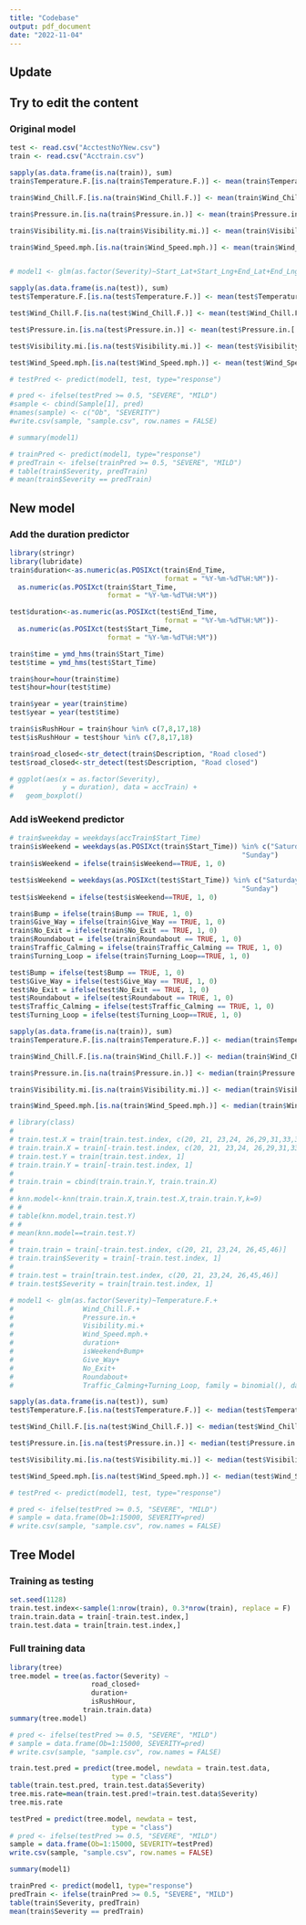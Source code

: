 ```yaml
---
title: "Codebase"
output: pdf_document
date: "2022-11-04"
---
```

## Update

## Try to edit the content

### Original model
```r
test <- read.csv("AcctestNoYNew.csv")
train <- read.csv("Acctrain.csv")
```

```r
sapply(as.data.frame(is.na(train)), sum)
train$Temperature.F.[is.na(train$Temperature.F.)] <- mean(train$Temperature.F.[!is.na(train$Temperature.F.)])

train$Wind_Chill.F.[is.na(train$Wind_Chill.F.)] <- mean(train$Wind_Chill.F.[!is.na(train$Wind_Chill.F.)])

train$Pressure.in.[is.na(train$Pressure.in.)] <- mean(train$Pressure.in.[!is.na(train$Pressure.in.)])

train$Visibility.mi.[is.na(train$Visibility.mi.)] <- mean(train$Visibility.mi.[!is.na(train$Visibility.mi.)])

train$Wind_Speed.mph.[is.na(train$Wind_Speed.mph.)] <- mean(train$Wind_Speed.mph.[!is.na(train$Wind_Speed.mph.)])


# model1 <- glm(as.factor(Severity)~Start_Lat+Start_Lng+End_Lat+End_Lng+Temperature.F.+Wind_Chill.F.+Pressure.in.+Visibility.mi.+Wind_Speed.mph., family = binomial(), data = train)

sapply(as.data.frame(is.na(test)), sum)
test$Temperature.F.[is.na(test$Temperature.F.)] <- mean(test$Temperature.F.[!is.na(test$Temperature.F.)])

test$Wind_Chill.F.[is.na(test$Wind_Chill.F.)] <- mean(test$Wind_Chill.F.[!is.na(test$Wind_Chill.F.)])

test$Pressure.in.[is.na(test$Pressure.in.)] <- mean(test$Pressure.in.[!is.na(test$Pressure.in.)])

test$Visibility.mi.[is.na(test$Visibility.mi.)] <- mean(test$Visibility.mi.[!is.na(test$Visibility.mi.)])

test$Wind_Speed.mph.[is.na(test$Wind_Speed.mph.)] <- mean(test$Wind_Speed.mph.[!is.na(test$Wind_Speed.mph.)])

# testPred <- predict(model1, test, type="response")

# pred <- ifelse(testPred >= 0.5, "SEVERE", "MILD")
#sample <- cbind(Sample[1], pred)
#names(sample) <- c("Ob", "SEVERITY")
#write.csv(sample, "sample.csv", row.names = FALSE)
```

```r
# summary(model1)
```

```r
# trainPred <- predict(model1, type="response")
# predTrain <- ifelse(trainPred >= 0.5, "SEVERE", "MILD")
# table(train$Severity, predTrain)
# mean(train$Severity == predTrain)
```


## New model

### Add the duration predictor
```r
library(stringr)
library(lubridate)
train$duration<-as.numeric(as.POSIXct(train$End_Time,
                                      format = "%Y-%m-%dT%H:%M"))-
  as.numeric(as.POSIXct(train$Start_Time, 
                        format = "%Y-%m-%dT%H:%M"))

test$duration<-as.numeric(as.POSIXct(test$End_Time,
                                      format = "%Y-%m-%dT%H:%M"))-
  as.numeric(as.POSIXct(test$Start_Time, 
                        format = "%Y-%m-%dT%H:%M"))

train$time = ymd_hms(train$Start_Time)
test$time = ymd_hms(test$Start_Time)

train$hour=hour(train$time)
test$hour=hour(test$time)

train$year = year(train$time)
test$year = year(test$time)

train$isRushHour = train$hour %in% c(7,8,17,18)
test$isRushHour = test$hour %in% c(7,8,17,18)

train$road_closed<-str_detect(train$Description, "Road closed")
test$road_closed<-str_detect(test$Description, "Road closed")

# ggplot(aes(x = as.factor(Severity), 
#            y = duration), data = accTrain) + 
#   geom_boxplot()

```

### Add isWeekend predictor

```r
# train$weekday = weekdays(accTrain$Start_Time)
train$isWeekend = weekdays(as.POSIXct(train$Start_Time)) %in% c("Saturday",
                                                         "Sunday")
train$isWeekend = ifelse(train$isWeekend==TRUE, 1, 0)

test$isWeekend = weekdays(as.POSIXct(test$Start_Time)) %in% c("Saturday",
                                                         "Sunday")
test$isWeekend = ifelse(test$isWeekend==TRUE, 1, 0)
```


```r
train$Bump = ifelse(train$Bump == TRUE, 1, 0)
train$Give_Way = ifelse(train$Give_Way == TRUE, 1, 0)
train$No_Exit = ifelse(train$No_Exit == TRUE, 1, 0)
train$Roundabout = ifelse(train$Roundabout == TRUE, 1, 0)
train$Traffic_Calming = ifelse(train$Traffic_Calming == TRUE, 1, 0)
train$Turning_Loop = ifelse(train$Turning_Loop==TRUE, 1, 0)

test$Bump = ifelse(test$Bump == TRUE, 1, 0)
test$Give_Way = ifelse(test$Give_Way == TRUE, 1, 0)
test$No_Exit = ifelse(test$No_Exit == TRUE, 1, 0)
test$Roundabout = ifelse(test$Roundabout == TRUE, 1, 0)
test$Traffic_Calming = ifelse(test$Traffic_Calming == TRUE, 1, 0)
test$Turning_Loop = ifelse(test$Turning_Loop==TRUE, 1, 0)
```


```r
sapply(as.data.frame(is.na(train)), sum)
train$Temperature.F.[is.na(train$Temperature.F.)] <- median(train$Temperature.F.[!is.na(train$Temperature.F.)])

train$Wind_Chill.F.[is.na(train$Wind_Chill.F.)] <- median(train$Wind_Chill.F.[!is.na(train$Wind_Chill.F.)])

train$Pressure.in.[is.na(train$Pressure.in.)] <- median(train$Pressure.in.[!is.na(train$Pressure.in.)])

train$Visibility.mi.[is.na(train$Visibility.mi.)] <- median(train$Visibility.mi.[!is.na(train$Visibility.mi.)])

train$Wind_Speed.mph.[is.na(train$Wind_Speed.mph.)] <- median(train$Wind_Speed.mph.[!is.na(train$Wind_Speed.mph.)])

# library(class)
# 
# train.test.X = train[train.test.index, c(20, 21, 23,24, 26,29,31,33,35,38,40,45,46)]
# train.train.X = train[-train.test.index, c(20, 21, 23,24, 26,29,31,33,35,38,40,45,46)]
# train.test.Y = train[train.test.index, 1]
# train.train.Y = train[-train.test.index, 1]
# 
# train.train = cbind(train.train.Y, train.train.X)
# 
# knn.model<-knn(train.train.X,train.test.X,train.train.Y,k=9)
# #
# table(knn.model,train.test.Y)
# #
# mean(knn.model==train.test.Y)
# 
# train.train = train[-train.test.index, c(20, 21, 23,24, 26,45,46)]
# train.train$Severity = train[-train.test.index, 1]
# 
# train.test = train[train.test.index, c(20, 21, 23,24, 26,45,46)]
# train.test$Severity = train[train.test.index, 1]

# model1 <- glm(as.factor(Severity)~Temperature.F.+
#                 Wind_Chill.F.+
#                 Pressure.in.+
#                 Visibility.mi.+
#                 Wind_Speed.mph.+
#                 duration+
#                 isWeekend+Bump+
#                 Give_Way+
#                 No_Exit+
#                 Roundabout+
#                 Traffic_Calming+Turning_Loop, family = binomial(), data = train)

sapply(as.data.frame(is.na(test)), sum)
test$Temperature.F.[is.na(test$Temperature.F.)] <- median(test$Temperature.F.[!is.na(test$Temperature.F.)])

test$Wind_Chill.F.[is.na(test$Wind_Chill.F.)] <- median(test$Wind_Chill.F.[!is.na(test$Wind_Chill.F.)])

test$Pressure.in.[is.na(test$Pressure.in.)] <- median(test$Pressure.in.[!is.na(test$Pressure.in.)])

test$Visibility.mi.[is.na(test$Visibility.mi.)] <- median(test$Visibility.mi.[!is.na(test$Visibility.mi.)])

test$Wind_Speed.mph.[is.na(test$Wind_Speed.mph.)] <- median(test$Wind_Speed.mph.[!is.na(test$Wind_Speed.mph.)])

# testPred <- predict(model1, test, type="response")

# pred <- ifelse(testPred >= 0.5, "SEVERE", "MILD")
# sample = data.frame(Ob=1:15000, SEVERITY=pred)
# write.csv(sample, "sample.csv", row.names = FALSE)
```


## Tree Model

### Training as testing
```r
set.seed(1128)
train.test.index<-sample(1:nrow(train), 0.3*nrow(train), replace = F)
train.train.data = train[-train.test.index,]
train.test.data = train[train.test.index,]
```

### Full training data
```r
library(tree)
tree.model = tree(as.factor(Severity) ~ 
                    road_closed+
                    duration+
                    isRushHour,
                  train.train.data)
summary(tree.model)

# pred <- ifelse(testPred >= 0.5, "SEVERE", "MILD")
# sample = data.frame(Ob=1:15000, SEVERITY=pred)
# write.csv(sample, "sample.csv", row.names = FALSE)

train.test.pred = predict(tree.model, newdata = train.test.data,
                         type = "class")
table(train.test.pred, train.test.data$Severity)
tree.mis.rate=mean(train.test.pred!=train.test.data$Severity)
tree.mis.rate
```

```r
testPred = predict(tree.model, newdata = test,
                         type = "class")
# pred <- ifelse(testPred >= 0.5, "SEVERE", "MILD")
sample = data.frame(Ob=1:15000, SEVERITY=testPred)
write.csv(sample, "sample.csv", row.names = FALSE)

```




```r
summary(model1)
```

```r
trainPred <- predict(model1, type="response")
predTrain <- ifelse(trainPred >= 0.5, "SEVERE", "MILD")
table(train$Severity, predTrain)
mean(train$Severity == predTrain)
```
